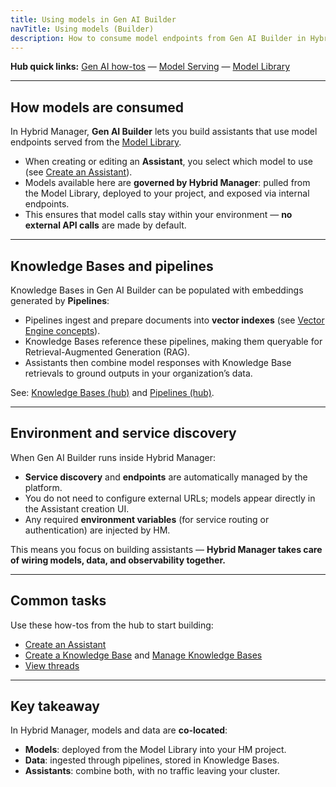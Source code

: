 ```yaml
---
title: Using models in Gen AI Builder
navTitle: Using models (Builder)
description: How to consume model endpoints from Gen AI Builder in Hybrid Manager; links to hub how-tos.
---
```


**Hub quick links:**
[Gen AI how-tos](/edb-postgres-ai/1.3/ai-factory/gen-ai/how-to/) — [Model Serving](/edb-postgres-ai/1.3/ai-factory/model/serving/) — [Model Library](/edb-postgres-ai/1.3/ai-factory/model/library)

---

## How models are consumed

In Hybrid Manager, **Gen AI Builder** lets you build assistants that use model endpoints served from the [Model Library](/edb-postgres-ai/1.3/ai-factory/model/library).

- When creating or editing an **Assistant**, you select which model to use (see [Create an Assistant](/edb-postgres-ai/1.3/ai-factory/gen-ai/create-assistant)).
- Models available here are **governed by Hybrid Manager**: pulled from the Model Library, deployed to your project, and exposed via internal endpoints.
- This ensures that model calls stay within your environment — **no external API calls** are made by default.

---

## Knowledge Bases and pipelines

Knowledge Bases in Gen AI Builder can be populated with embeddings generated by **Pipelines**:

- Pipelines ingest and prepare documents into **vector indexes** (see [Vector Engine concepts](/edb-postgres-ai/1.3/ai-factory/vector-engine/)).
- Knowledge Bases reference these pipelines, making them queryable for Retrieval-Augmented Generation (RAG).
- Assistants then combine model responses with Knowledge Base retrievals to ground outputs in your organization’s data.

See: [Knowledge Bases (hub)](/edb-postgres-ai/1.3/ai-factory/gen-ai/knowledge-bases/) and [Pipelines (hub)](/edb-postgres-ai/1.3/ai-factory/pipeline/).

---

## Environment and service discovery

When Gen AI Builder runs inside Hybrid Manager:

- **Service discovery** and **endpoints** are automatically managed by the platform.
- You do not need to configure external URLs; models appear directly in the Assistant creation UI.
- Any required **environment variables** (for service routing or authentication) are injected by HM.

This means you focus on building assistants — **Hybrid Manager takes care of wiring models, data, and observability together.**

---

## Common tasks

Use these how-tos from the hub to start building:

- [Create an Assistant](/edb-postgres-ai/1.3/ai-factory/gen-ai/create-assistant)
- [Create a Knowledge Base](/edb-postgres-ai/1.3/ai-factory/gen-ai/create-knowledge-base.mdx) and [Manage Knowledge Bases](/edb-postgres-ai/1.3/ai-factory/gen-ai/manage-knowledge-base.mdx)
- [View threads](/edb-postgres-ai/1.3/ai-factory/gen-ai/view-threads.mdx)

---

## Key takeaway

In Hybrid Manager, models and data are **co-located**:

- **Models**: deployed from the Model Library into your HM project.
- **Data**: ingested through pipelines, stored in Knowledge Bases.
- **Assistants**: combine both, with no traffic leaving your cluster.
